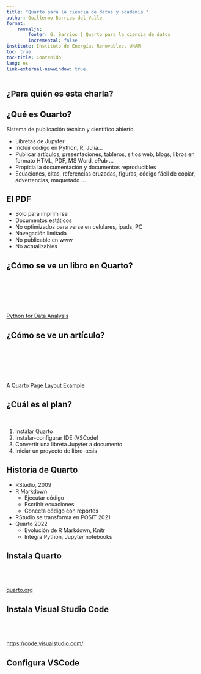 ```yaml
---
title: "Quarto para la ciencia de datos y academia "
author: Guillermo Barrios del Valle
format: 
    revealjs: 
        footer: G. Barrios | Quarto para la ciencia de datos
        incremental: false
institute: Instituto de Energías Renovables, UNAM
toc: true
toc-title: Contenido
lang: es
link-external-newwindow: true
---
```


## ¿Para quién es esta charla?
## ¿Qué es Quarto?

Sistema de publicación técnico y científico abierto.

- Libretas de Jupyter 
- Incluir código en Python, R, Julia...
- Publicar artículos, presentaciones, tableros, sitios web, blogs, libros en formato HTML, PDF, MS Word, ePub ...
- Propicia la documentación y documentos reproducibles
- Ecuaciones, citas, referencias cruzadas, figuras, código fácil de copiar, advertencias, maquetado ...


## El PDF

- Sólo para imprimirse
- Documentos estáticos 
- No optimizados para verse en celulares, ipads, PC
- Navegación limitada
- No publicable en www
- No actualizables


## ¿Cómo se ve un libro en Quarto?

<br>

<br>

<br>

[Python for Data Analysis](https://wesmckinney.com/book/accessing-data/)



## ¿Cómo se ve un artículo?

<br>

<br>

<br>

[A Quarto Page Layout Example](https://quarto-dev.github.io/quarto-gallery/page-layout/tufte.pdf)



## ¿Cuál es el plan?


<br>

1. Instalar Quarto
1. Instalar-configurar IDE (VSCode)
1. Convertir una libreta Jupyter a documento
1. Iniciar un proyecto de libro-tesis



## Historia de Quarto 

- RStudio, 2009
- R Markdown
    - Ejecutar código
    - Escribir ecuaciones
    - Conecta código con reportes
- RStudio se transforma en POSIT 2021
- Quarto 2022
    - Evolución de R Markdown, Knitr
    - Integra Python, Jupyter notebooks


## Instala Quarto


<br>
<br>
<br>
[quarto.org](https://quarto.org/)

## Instala Visual Studio Code


<br>
<br>
<br>
[https://code.visualstudio.com/](https://code.visualstudio.com/)



## Configura VSCode